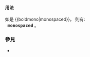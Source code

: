 <span style="font-family:monospace">'''{{{1}}}'''</span><noinclude>

==== 用法 ====
如是 <nowiki>&#123;&#123;boldmono|monospaced&#125;&#125;</nowiki>。
則有:<br/>
&nbsp;&nbsp;<span style="font-family:monospace">'''monospaced'''</span> 。

=== 參見 ===
*{{tl|Mono}}

[[Category:格式模板|{{PAGENAME}}]]
</noinclude>